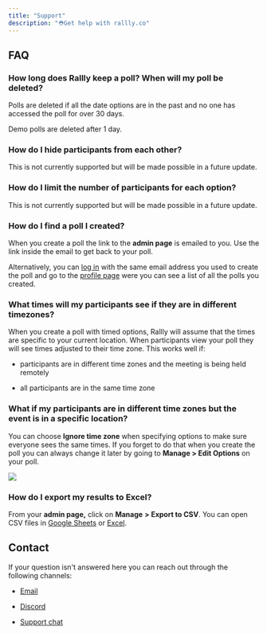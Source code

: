 ```yaml
---
title: "Support"
description: "⛑Get help with rallly.co"
---
```


## FAQ

### How long does Rallly keep a poll? When will my poll be deleted?

Polls are deleted if all the date options are in the past and no one has accessed the poll for over 30 days.

Demo polls are deleted after 1 day.

### How do I hide participants from each other?

This is not currently supported but will be made possible in a future update.

### How do I limit the number of participants for each option?

This is not currently supported but will be made possible in a future update.

### How do I find a poll I created?

When you create a poll the link to the **admin page** is emailed to you. Use the link inside the email to get back to your poll.

Alternatively, you can [log in](https://rallly.co/login) with the same email address you used to create the poll and go to the [profile page](https://rallly.co/profile) were you can see a list of all the polls you created.

### What times will my participants see if they are in different timezones?

When you create a poll with timed options, Rallly will assume that the times are specific to your current location. When participants view your poll they will see times adjusted to their time zone. This works well if:

* participants are in different time zones and the meeting is being held remotely

* all participants are in the same time zone

### What if my participants are in different time zones but the event is in a specific location?

You can choose **Ignore time zone** when specifying options to make sure everyone sees the same times. If you forget to do that when you create the poll you can always change it later by going to **Manage > Edit Options** on your poll.

![](/images/CleanShot%202022-04-29%20at%2012.19.56%402x.png)

### How do I export my results to Excel?

From your **admin page,** click on **Manage** **\> Export to CSV**. You can open CSV files in [Google Sheets](https://sheets.google.com) or [Excel](https://www.microsoft.com/en-ww/microsoft-365/excel).

## Contact

If your question isn't answered here you can reach out through the following channels:

* [Email](mailto:support@rallly.co)

* [Discord](https://discord.gg/uzg4ZcHbuM)

* [Support chat](https://go.crisp.chat/chat/embed/?website%5Fid=19d601db-af05-4f24-8342-8dd4449aedb8)